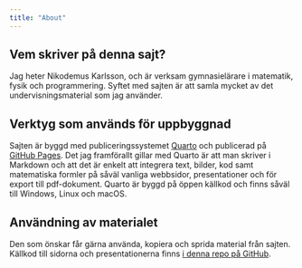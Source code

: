 ```yaml
---
title: "About"
---
```


## Vem skriver på denna sajt?

Jag heter Nikodemus Karlsson, och är verksam gymnasielärare i matematik, fysik
och programmering. Syftet med sajten är att samla mycket av det
undervisningsmaterial som jag använder.

## Verktyg som används för uppbyggnad

Sajten är byggd med publiceringssystemet [Quarto](https://quarto.org/)
och publicerad på [GitHub Pages](https://pages.github.com/).
Det jag framförallt gillar med Quarto är att man skriver i Markdown och att det
är enkelt att integrera text, bilder, kod samt matematiska formler på såväl
vanliga webbsidor, presentationer och för export till pdf-dokument. Quarto är
byggd på öppen källkod och finns såväl till Windows, Linux och macOS.

## Användning av materialet

Den som önskar får gärna använda, kopiera och sprida material från sajten.
Källkod till sidorna och presentationerna finns
[i denna repo på GitHub](https://github.com/codebubo/codebubo.github.io).

